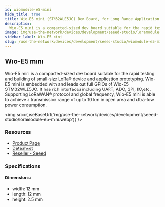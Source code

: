 ```yaml
---
id: wiomodule-e5-mini
hide_title: true
title: Wio-E5 mini (STM32WLE5JC) Dev Board, for Long Range Application
description:
  Wio-E5 mini is a compacted-sized dev board suitable for the rapid testing and building of small-size LoRa device and application prototyping. Wio-E5 mini is embedded with and leads out full GPIOs of Wio-E5 STM32WLE5JC. It has rich interfaces including UART, ADC, SPI, IIC,etc. Supporting LoRaWAN protocol and global frequency, Wio-E5 mini is able to achieve a transmission range of up to 10 km in open area and ultra-low power consumption.
image: img/use-the-network/devices/development/seeed-studio/loramodule-e5-mini.jpg
sidebar_label: Wio-E5 mini
slug: /use-the-network/devices/development/seeed-studio/wiomodule-e5-mini
---
```



## Wio-E5 mini

Wio-E5 mini is a compacted-sized dev board suitable for the rapid testing and building of
small-size LoRa® device and application prototyping. Wio-E5 mini is embedded with and leads out full
GPIOs of Wio-E5 STM32WLE5JC. It has rich interfaces including UART, ADC, SPI, IIC,etc. Supporting
LoRaWAN® protocol and global frequency, Wio-E5 mini is able to achieve a transmission range of up to
10 km in open area and ultra-low power consumption.

<img
  src={useBaseUrl('img/use-the-network/devices/development/seeed-studio/loramodule-e5-mini.webp')}
/>

### Resources

- [Product Page](https://www.seeedstudio.com/LoRa-E5-mini-STM32WLE5JC-p-4869.html)
- [Datasheet](https://files.seeedstudio.com/products/113990939/LoRa-E5%20mini%20v1.0.pdf)
- [Reseller - Seeed](https://www.seeedstudio.com/LoRa-E5-mini-STM32WLE5JC-p-4869.html)

### Specifications

#### Dimensions:

- width: 12 mm
- length: 12 mm
- height: 2.5 mm

